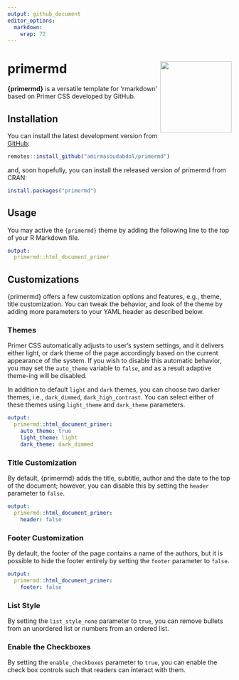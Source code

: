```yaml
---
output: github_document
editor_options: 
  markdown: 
    wrap: 72
---
```


<!-- README.md is generated from README.Rmd. Please edit this file -->

# primermd <img src="man/figures/logo.png" width="160" align="right"/>

**{primermd}** is a versatile template for 'rmarkdown' based on Primer
CSS developed by GitHub.

## Installation


You can install the latest development version from
[GitHub](https://github.com/amirmasoudabdol/primermd/):

``` r
remotes::install_github("amirmasoudabdol/primermd")
```

and, soon hopefully, you can install the released version of primermd from CRAN:

``` r
install.packages("primermd")
```

## Usage

You may active the `{primermd}` theme by adding the following line to
the top of your R Markdown file.

``` yaml
output: 
  primermd::html_document_primer
```

## Customizations

{primermd} offers a few customization options and features, e.g., theme,
title customization. You can tweak the behavior, and look of the theme
by adding more parameters to your YAML header as described below.

### Themes

Primer CSS automatically adjusts to user's system settings, and it
delivers either light, or dark theme of the page accordingly based on
the current appearance of the system. If you wish to disable this
automatic behavior, you may set the `auto_theme` variable to `false`,
and as a result adaptive theme-ing will be disabled.

In addition to default `light` and `dark` themes, you can choose two
darker themes, i.e., `dark_dimmed`, `dark_high_contrast`. You can select
either of these themes using `light_theme` and `dark_theme` parameters.

``` yaml
output: 
  primermd::html_document_primer:
    auto_theme: true
    light_theme: light
    dark_theme: dark_dimmed
```

### Title Customization

By default, {primermd} adds the title, subtitle, author and the date to
the top of the document; however, you can disable this by setting the
`header` parameter to `false`.

``` yaml
output: 
  primermd::html_document_primer:
    header: false
```

### Footer Customization

By default, the footer of the page contains a name of the authors, but
it is possible to hide the footer entirely by setting the `footer`
parameter to `false`.

``` yaml
output: 
  primermd::html_document_primer:
    footer: false
```

### List Style

By setting the `list_style_none` parameter to `true`, you can remove bullets
from an unordered list or numbers from an ordered list.

### Enable the Checkboxes

By setting the `enable_checkboxes` parameter to `true`, you can enable the
check box controls such that readers can interact with them.
